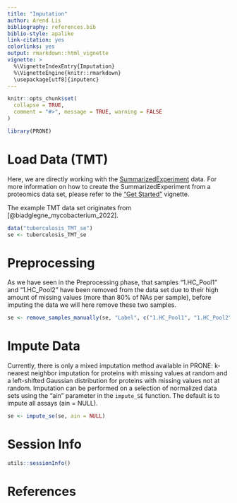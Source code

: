 ```yaml
---
title: "Imputation"
author: Arend Lis
bibliography: references.bib
biblio-style: apalike
link-citation: yes
colorlinks: yes
output: rmarkdown::html_vignette
vignette: >
  %\VignetteIndexEntry{Imputation}
  %\VignetteEngine{knitr::rmarkdown}
  \usepackage[utf8]{inputenc}
---
```


```r
knitr::opts_chunk$set(
  collapse = TRUE,
  comment = "#>", message = TRUE, warning = FALSE
)
```


```r
library(PRONE)
```

# Load Data (TMT)

Here, we are directly working with the [SummarizedExperiment](https://bioconductor.org/packages/release/bioc/html/SummarizedExperiment.html) data. For more information on how to create the SummarizedExperiment from a proteomics data set, please refer to the ["Get Started"](PRONE.html) vignette.

The example TMT data set originates from [@biadglegne_mycobacterium_2022].

```r
data("tuberculosis_TMT_se")
se <- tuberculosis_TMT_se
```

# Preprocessing 

As we have seen in the Preprocessing phase, that samples "1.HC_Pool1" and "1.HC_Pool2" have been removed from the data set due to their high amount of missing values (more than 80% of NAs per sample), before imputing the data we will here remove these two samples.

```r
se <- remove_samples_manually(se, "Label", c("1.HC_Pool1", "1.HC_Pool2"))
```


# Impute Data

Currently, there is only a mixed imputation method available in PRONE: k-nearest neighbor imputation for proteins with missing values at random and a left-shifted Gaussian distribution for proteins with missing values not at random. Imputation can be performed on a selection of normalized data sets using the "ain" parameter in the `impute_SE` function. The default is to impute all assays (ain = NULL). 

```r
se <- impute_se(se, ain = NULL)
```

# Session Info

```r
utils::sessionInfo()
```

# References
